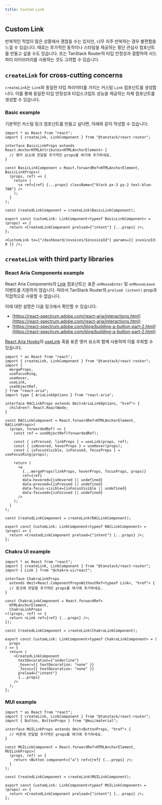 ```yaml
---
title: Custom Link
---
```


## Custom Link

반복적인 작업이 많은 상황에서 괜찮을 수는 있지만, 너무 자주 반복하는 경우 불편함을 느낄 수 있습니다. 때로는 추가적인 동작이나 스타일을 제공하는 횡단 관심사 컴포넌트를 만들고 싶을 수도 있습니다. 또는 TanStack Router의 타입 안정성과 결합하여 서드파티 라이브러리를 사용하는 것도 고려할 수 있습니다.

## `createLink` for cross-cutting concerns

`createLink`는 `Link`와 동일한 타입 파라미터를 가지는 커스텀 `Link` 컴포넌트를 생성합니다. 이를 통해 동일한 타입 안정성과 타입스크립트 성능을 제공하는 자체 컴포넌트를 생성할 수 있습니다.

### Basic example

기본적인 커스텀 링크 컴포넌트를 만들고 싶다면, 아래와 같이 작성할 수 있습니다:

```tsx
import * as React from "react";
import { createLink, LinkComponent } from "@tanstack/react-router";

interface BasicLinkProps extends React.AnchorHTMLAttributes<HTMLAnchorElement> {
  // 앵커 요소에 전달할 추가적인 props를 여기에 추가하세요.
}

const BasicLinkComponent = React.forwardRef<HTMLAnchorElement, BasicLinkProps>(
  (props, ref) => {
    return (
      <a ref={ref} {...props} className={"block px-3 py-2 text-blue-700"} />
    );
  }
);

const CreatedLinkComponent = createLink(BasicLinkComponent);

export const CustomLink: LinkComponent<typeof BasicLinkComponent> = (props) => {
  return <CreatedLinkComponent preload={"intent"} {...props} />;
};

<CustomLink to={"/dashboard/invoices/$invoiceId"} params={{ invoiceId: 0 }} />;
```

## `createLink` with third party libraries

### React Aria Components example

React Aria Components의
[Link](https://react-spectrum.adobe.com/react-aria/Link.html) 컴포넌트는 표준 `onMouseEnter` 및 `onMouseLeave` 이벤트를 지원하지 않습니다.
따라서 TanStack Router의 `preload (intent)` prop과 직접적으로 사용할 수 없습니다.

이에 대한 설명은 다음 링크에서 확인할 수 있습니다:

- [https://react-spectrum.adobe.com/react-aria/interactions.html](https://react-spectrum.adobe.com/react-aria/interactions.html)
- [https://react-spectrum.adobe.com/blog/building-a-button-part-2.html](https://react-spectrum.adobe.com/blog/building-a-button-part-2.html)

[React Aria Hooks](https://react-spectrum.adobe.com/react-aria/hooks.html)의 [useLink](https://react-spectrum.adobe.com/react-aria/useLink.html) 훅을 표준 앵커 요소와 함께 사용하여 이를 우회할 수 있습니다.

```tsx
import * as React from "react";
import { createLink, LinkComponent } from "@tanstack/react-router";
import {
  mergeProps,
  useFocusRing,
  useHover,
  useLink,
  useObjectRef,
} from "react-aria";
import type { AriaLinkOptions } from "react-aria";

interface RACLinkProps extends Omit<AriaLinkOptions, "href"> {
  children?: React.ReactNode;
}

const RACLinkComponent = React.forwardRef<HTMLAnchorElement, RACLinkProps>(
  (props, forwardedRef) => {
    const ref = useObjectRef(forwardedRef);

    const { isPressed, linkProps } = useLink(props, ref);
    const { isHovered, hoverProps } = useHover(props);
    const { isFocusVisible, isFocused, focusProps } = useFocusRing(props);

    return (
      <a
        {...mergeProps(linkProps, hoverProps, focusProps, props)}
        ref={ref}
        data-hovered={isHovered || undefined}
        data-pressed={isPressed || undefined}
        data-focus-visible={isFocusVisible || undefined}
        data-focused={isFocused || undefined}
      />
    );
  }
);

const CreatedLinkComponent = createLink(RACLinkComponent);

export const CustomLink: LinkComponent<typeof RACLinkComponent> = (props) => {
  return <CreatedLinkComponent preload={"intent"} {...props} />;
};
```

### Chakra UI example

```tsx
import * as React from "react";
import { createLink, LinkComponent } from "@tanstack/react-router";
import { Link } from "@chakra-ui/react";

interface ChakraLinkProps
  extends Omit<React.ComponentPropsWithoutRef<typeof Link>, "href"> {
  // 링크에 전달할 추가적인 props를 여기에 추가하세요.
}

const ChakraLinkComponent = React.forwardRef<
  HTMLAnchorElement,
  ChakraLinkProps
>((props, ref) => {
  return <Link ref={ref} {...props} />;
});

const CreatedLinkComponent = createLink(ChakraLinkComponent);

export const CustomLink: LinkComponent<typeof ChakraLinkComponent> = (
  props
) => {
  return (
    <CreatedLinkComponent
      textDecoration={"underline"}
      _hover={{ textDecoration: "none" }}
      _focus={{ textDecoration: "none" }}
      preload={"intent"}
      {...props}
    />
  );
};
```

### MUI example

```tsx
import * as React from "react";
import { createLink, LinkComponent } from "@tanstack/react-router";
import { Button, ButtonProps } from "@mui/material";

interface MUILinkProps extends Omit<ButtonProps, "href"> {
  // 버튼에 전달할 추가적인 props를 여기에 추가하세요.
}

const MUILinkComponent = React.forwardRef<HTMLAnchorElement, MUILinkProps>(
  (props, ref) => {
    return <Button component={"a"} ref={ref} {...props} />;
  }
);

const CreatedLinkComponent = createLink(MUILinkComponent);

export const CustomLink: LinkComponent<typeof MUILinkComponent> = (props) => {
  return <CreatedLinkComponent preload={"intent"} {...props} />;
};
```
